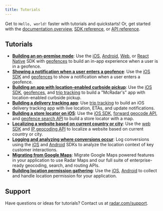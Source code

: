 ```yaml
---
title: Tutorials
---
```


Get to `Hello, world!` faster with tutorials and quickstarts! Or, get started with the [documentation overview](/), [SDK reference](/sdk), or [API reference](/api).

## Tutorials

- **[Building an on-premise mode](/tutorials/building-an-on-premise-mode)**: Use the [iOS](/sdk/ios), [Android](/sdk/android), [Web](/sdk/web), or [React Native](/sdk/react-native) SDK with [geofences](/geofences) to build an in-app experience when a user is in a geofence.
- **[Showing a notification when a user enters a geofence](/tutorials/showing-a-notification-when-a-user-enters-a-geofence)**: Use the [iOS SDK](/sdk/ios) and [geofences](/geofences) to show a notification when a user enters a geofence.
- **[Building an app with location-enabled curbside pickup](/tutorials/building-an-app-with-location-enabled-curbside-pickup)**: Use the [iOS SDK](/sdk/ios), [geofences](/geofences), and [trip tracking](/trip-tracking) to build a "McRadar's" app with location-enabled curbside pickup.
- **[Building a delivery tracking app](/tutorials/building-a-delivery-tracking-app)**: Use [trip tracking](/trip-tracking) to build an iOS delivery tracking app with live location, ETAs, and update notifications.
- **[Building a store locator on iOS](/tutorials/building-a-store-locator-on-ios)**: Use the [iOS SDK](/sdk/ios), [forward geocode API](/api#forward-geocode), and [geofence search API](/api#search-geofences) to build a store locator with a map.
- **[Localizing a website based on current country or city](/tutorials/localizing-a-website-based-on-current-country-or-city)**: Use the [web SDK](/sdk/web) and [IP geocoding API](/api#ip-geocode) to localize a website based on current country or city.
- **[Logging and analyzing where conversions occur](/tutorials/logging-and-analyzing-where-conversions-occur)**: Log conversions using the [iOS](/sdk/ios) and [Android](/sdk/android) SDKs to analyze the location context of key customer interactions.
- **[Migrating from Google Maps](/tutorials/migrate-from-google-maps)**: Migrate Google Maps powered features in your application to use Radar Maps and our full suite of enterprise-ready geocoding, search, and routing APIs.
- **[Building location permission gathering](/tutorials/building-better-location-permission-gathering)**: Use the [iOS](/sdk/ios), [Android](/sdk/android) to collect and handle location permission for your application.

## Support

Have questions or ideas for tutorials? Contact us at [radar.com/support](https://radar.com/support).
